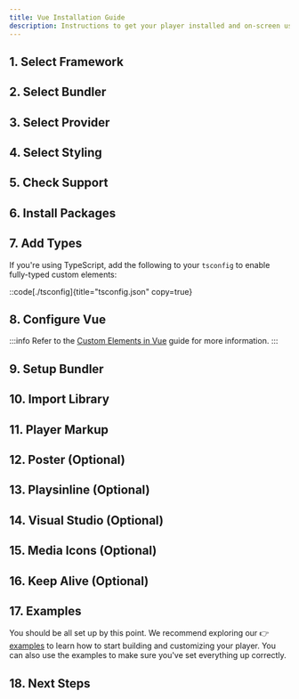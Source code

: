 ```yaml
---
title: Vue Installation Guide
description: Instructions to get your player installed and on-screen using Vue.
---
```




## 1. Select Framework

<FrameworkSelection />

## 2. Select Bundler

<BundlerSelection />

## 3. Select Provider

<ProviderSelection />

## 4. Select Styling

<StylingSelection />

## 5. Check Support

<BrowserSupport />

## 6. Install Packages

<InstallPackages />

## 7. Add Types

If you're using TypeScript, add the following to your `tsconfig` to enable fully-typed
custom elements:

::code[./tsconfig]{title="tsconfig.json" copy=true}

## 8. Configure Vue

<VuePluginSnippet client:load />

:::info
Refer to the [Custom Elements in Vue][vue-ce-guide] guide for more information.
:::

[vue-ce-guide]: https://vuejs.org/guide/extras/web-components.html#using-custom-elements-in-vue

## 9. Setup Bundler

<SetupBundler />

## 10. Import Library

<ImportLibrary />

## 11. Player Markup

<AddPlayerMarkup />

## 12. Poster (Optional)

<AddPoster />

## 13. Playsinline (Optional)

<SetPlaysinline />

## 14. Visual Studio (Optional)

<VSCodeSetup />

## 15. Media Icons (Optional)

<MediaIconsSetup />

## 16. Keep Alive (Optional)

<KeepAlive />

## 17. Examples

You should be all set up by this point. We recommend exploring our 👉 [examples][examples] to
learn how to start building and customizing your player. You can also use the examples to make
sure you've set everything up correctly.

[examples]: https://github.com/vidstack/examples/tree/main/player/vue

## 18. Next Steps

<NextSteps />
